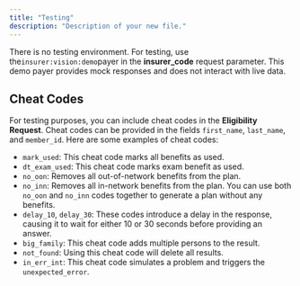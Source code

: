 ```yaml
---
title: "Testing"
description: "Description of your new file."
---
```


There is no testing environment. For testing, use the`insurer:vision:demo`payer in the **insurer_code** request parameter. This demo payer provides mock responses and does not interact with live data.

## Cheat Codes

For testing purposes, you can include cheat codes in the **Eligibility Request**. Cheat codes can be provided in the fields `first_name`, `last_name`, and `member_id`. Here are some examples of cheat codes:

- `mark_used`: This cheat code marks all benefits as used.
- `dt_exam_used`: This cheat code marks exam benefit as used.
- `no_oon`: Removes all out-of-network benefits from the plan.
- `no_inn`: Removes all in-network benefits from the plan. You can use both `no_oon` and `no_inn` codes together to generate a plan without any benefits.
- `delay_10`, `delay_30`: These codes introduce a delay in the response, causing it to wait for either 10 or 30 seconds before providing an answer.
- `big_family`: This cheat code adds multiple persons to the result.
- `not_found`: Using this cheat code will delete all results.
- `in_err_int`: This cheat code simulates a problem and triggers the `unexpected_error`.